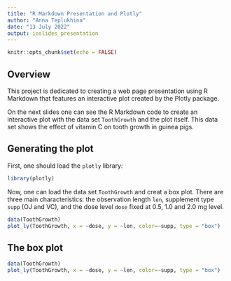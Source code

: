 ```yaml
---
title: "R Markdown Presentation and Plotly"
author: "Anna Teplukhina"
date: "13 July 2022"
output: ioslides_presentation
---
```


```r
knitr::opts_chunk$set(echo = FALSE)
```

## Overview

This project is dedicated to creating a web page presentation using R Markdown that features an interactive plot created by the Plotly package.

On the next slides one can see the R Markdown code to create an interactive plot with the data set `ToothGrowth` and the plot itself. This data set shows the effect of vitamin C on tooth growth in guinea pigs. 

## Generating the plot
First, one should load the `plotly` library:
```r
library(plotly)
```

Now, one can load the data set `ToothGrowth` and creat a box plot. There are three main characteristics: the observation length `len`, supplement type `supp` (OJ and VC), and the dose level `dose` fixed at 0.5, 1.0 and 2.0 mg level.
```r
data(ToothGrowth)
plot_ly(ToothGrowth, x = ~dose, y = ~len, color=~supp, type = "box")
```

## The box plot
```r
data(ToothGrowth)
plot_ly(ToothGrowth, x = ~dose, y = ~len, color=~supp, type = "box")
```


